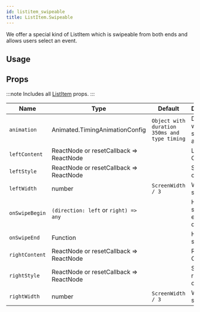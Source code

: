 ```yaml
---
id: listitem_swipeable
title: ListItem.Swipeable
---
```



We offer a special kind of ListItem which is swipeable from both ends and allows users select an event.

## Usage

<Usage />

## Props

:::note
Includes all [ListItem](listitem#props) props.
:::

<div class='table-responsive'>

| Name           | Type                                    | Default                                      | Description                           |
| -------------- | --------------------------------------- | -------------------------------------------- | ------------------------------------- |
| `animation`    | Animated.TimingAnimationConfig          | `Object with duration 350ms and type timing` | Decide whether to show animation.     |
| `leftContent`  | ReactNode or resetCallback => ReactNode |                                              | Left Content.                         |
| `leftStyle`    | ReactNode or resetCallback => ReactNode |                                              | Style of left container.              |
| `leftWidth`    | number                                  | `ScreenWidth / 3`                            | Width to swipe left.                  |
| `onSwipeBegin` | `(direction: left` or `right) => any`   |                                              | Handler for swipe in either direction |
| `onSwipeEnd`   | Function                                |                                              | Handler for swipe end.                |
| `rightContent` | ReactNode or resetCallback => ReactNode |                                              | Right Content.                        |
| `rightStyle`   | ReactNode or resetCallback => ReactNode |                                              | Style of right container.             |
| `rightWidth`   | number                                  | `ScreenWidth / 3`                            | Width to swipe right.                 |

</div>
